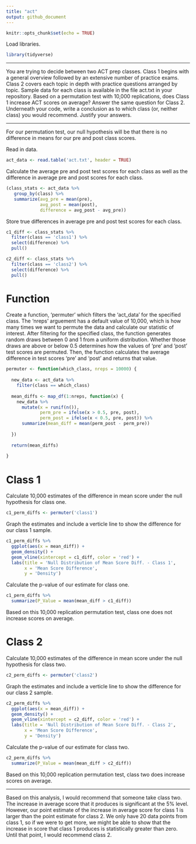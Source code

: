 ```yaml
---
title: "act"
output: github_document
---
```


```r
knitr::opts_chunk$set(echo = TRUE)
```

Load libraries.
```r
library(tidyverse)
```

***

You are trying to decide between two ACT prep classes. Class 1 begins with a general overview 
followed by an extensive number of practice exams. Class 2 covers each topic in depth with practice 
questions arranged by topic. Sample data for each class is available in the file act.txt in your 
repository. Based on a permutation test with 10,000 replications, does Class 1 increase ACT scores on
average? Answer the same question for Class 2. Underneath your code, write a conclusion as to which 
class (or, neither class) you would recommend. Justify your answers.

***

For our permutation test, our null hypothesis will be that there is no difference in means for
our pre and post class scores.

Read in data.
```r
act_data <- read.table('act.txt', header = TRUE)
```

Calculate the average pre and post test scores for each class as well as the difference in average
pre and post scores for each class.
```r
(class_stats <- act_data %>%
   group_by(class) %>%
   summarize(avg_pre = mean(pre), 
             avg_post = mean(post),
             difference = avg_post - avg_pre))
```

Store true differences in average pre and post test scores for each class.
```r
c1_diff <- class_stats %>%
  filter(class == 'class1') %>%
  select(difference) %>%
  pull()

c2_diff <- class_stats %>%
  filter(class == 'class2') %>%
  select(difference) %>%
  pull()
```

# Function

Create a function, 'permuter' which filters the 'act_data' for the specified class. The 'nreps' 
arguement has a default value of 10,000, which is how many times we want to permute the data and
calculate our statistic of interest. After filtering for the specified class, the function generates
random draws between 0 and 1 from a uniform distribution. Whether those draws are above or below
0.5 determines how the values of 'pre' and 'post' test scores are permuted. Then, the function
calculates the average difference in test scores 'pre' and 'post' and returns that value.
```r
permuter <- function(which_class, nreps = 10000) {
  
  new_data <- act_data %>%
    filter(class == which_class)
  
  mean_diffs <- map_df(1:nreps, function(x) {
    new_data %>%
      mutate(x = runif(n()),
             perm_pre = ifelse(x > 0.5, pre, post),
             perm_post = ifelse(x < 0.5, pre, post)) %>%
      summarize(mean_diff = mean(perm_post - perm_pre))
      
  })
  
  return(mean_diffs)
  
}
```

# Class 1

Calculate 10,000 estimates of the difference in mean score under the null hypothesis for class one.
```r
c1_perm_diffs <- permuter('class1')
```

Graph the estimates and include a verticle line to show the difference for our class 1 sample.
```r
c1_perm_diffs %>%
  ggplot(aes(x = mean_diff)) +
  geom_density() +
  geom_vline(xintercept = c1_diff, color = 'red') +
  labs(title = 'Null Distribution of Mean Score Diff. - Class 1',
       x = 'Mean Score Difference',
       y = 'Density')
```

Calculate the p-value of our estimate for class one.
```r
c1_perm_diffs %>%
  summarize(P_Value = mean(mean_diff > c1_diff))
```

Based on this 10,000 replication permutation test, class one does not increase scores on average.

# Class 2

Calculate 10,000 estimates of the difference in mean score under the null hypothesis for class two.
```r
c2_perm_diffs <- permuter('class2')
```

Graph the estimates and include a verticle line to show the difference for our class 2 sample.
```r
c2_perm_diffs %>%
  ggplot(aes(x = mean_diff)) +
  geom_density() +
  geom_vline(xintercept = c2_diff, color = 'red') +
  labs(title = 'Null Distribution of Mean Score Diff. - Class 2',
       x = 'Mean Score Difference',
       y = 'Density')
```

Calculate the p-value of our estimate for class two.
```r
c2_perm_diffs %>%
  summarize(P_Value = mean(mean_diff > c2_diff))
```

Based on this 10,000 replication permutation test, class two does increase scores on average.

***

Based on this analysis, I would recommend that someone take class two. The increase in average score
that it produces is significant at the 5% level. However, our point estimate of the increase in 
average score for class 1 is larger than the point estimate for class 2. We only have 20 data points
from class 1, so if we were to get more, we might be able to show that the increase in score that
class 1 produces is statistically greater than zero. Until that point, I would recommend class 2.
